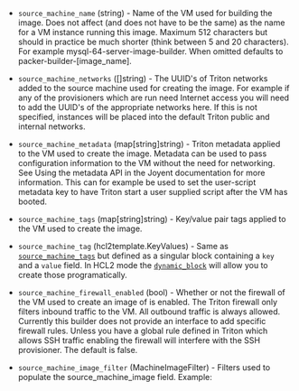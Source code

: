 <!-- Code generated from the comments of the SourceMachineConfig struct in builder/triton/source_machine_config.go; DO NOT EDIT MANUALLY -->

-   `source_machine_name` (string) - Name of the VM used for building the
    image. Does not affect (and does not have to be the same) as the name for a
    VM instance running this image. Maximum 512 characters but should in
    practice be much shorter (think between 5 and 20 characters). For example
    mysql-64-server-image-builder. When omitted defaults to
    packer-builder-[image_name].
    
-   `source_machine_networks` ([]string) - The UUID's of Triton
    networks added to the source machine used for creating the image. For
    example if any of the provisioners which are run need Internet access you
    will need to add the UUID's of the appropriate networks here. If this is
    not specified, instances will be placed into the default Triton public and
    internal networks.
    
-   `source_machine_metadata` (map[string]string) - Triton metadata
    applied to the VM used to create the image. Metadata can be used to pass
    configuration information to the VM without the need for networking. See
    Using the metadata
    API in the
    Joyent documentation for more information. This can for example be used to
    set the user-script metadata key to have Triton start a user supplied
    script after the VM has booted.
    
-   `source_machine_tags` (map[string]string) - Key/value pair tags applied to the VM used to create the image.
    
-   `source_machine_tag` (hcl2template.KeyValues) - Same as [`source_machine_tags`](#source_machine_tags) but defined as a
    singular block containing a `key` and a `value` field. In HCL2 mode the
    [`dynamic_block`](/docs/configuration/from-1.5/expressions#dynamic-blocks)
    will allow you to create those programatically.
    
-   `source_machine_firewall_enabled` (bool) - Whether or not the firewall
    of the VM used to create an image of is enabled. The Triton firewall only
    filters inbound traffic to the VM. All outbound traffic is always allowed.
    Currently this builder does not provide an interface to add specific
    firewall rules. Unless you have a global rule defined in Triton which
    allows SSH traffic enabling the firewall will interfere with the SSH
    provisioner. The default is false.
    
-   `source_machine_image_filter` (MachineImageFilter) - Filters used to populate the
    source_machine_image field. Example:
    